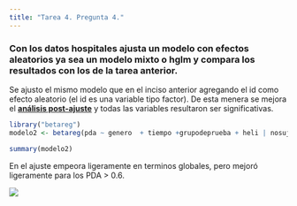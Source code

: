 ```yaml
---
title: "Tarea 4. Pregunta 4."
---
```


### Con los datos hospitales ajusta un modelo con efectos aleatorios ya sea un modelo mixto o hglm y compara los resultados con los de la tarea anterior.


Se ajusto el mismo modelo que en el inciso anterior agregando el id como efecto aleatorio (el id es una variable tipo factor). De esta menera se mejora el **[análisis post-ajuste](https://cran.r-project.org/web/packages/betareg/vignettes/betareg.pdf)** y todas las variables resultaron ser significativas.


```r
library("betareg")
modelo2 <- betareg(pda ~ genero  + tiempo +grupodeprueba + heli | nosujeto, data = T4P3tabla)

summary(modelo2)
```
En el ajuste empeora ligeramente en terminos globales, pero mejoró ligeramente para los PDA $>$ 0.6.

![](T4P4_grafica1.png)


